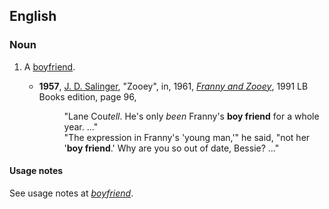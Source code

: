 ==English==
===Noun===
{{en-noun|s}}
#{{dated}} A [[boyfriend]].
#*'''1957''', [[w:J. D. Salinger|J. D. Salinger]], "Zooey", in, 1961, ''[[w:Franny and Zooey|Franny and Zooey]]'', 1991 LB Books edition, page 96,
#*:"Lane Cou''tell''. He's only ''been'' Franny's '''boy friend''' for a whole year.&nbsp;..."
#*:"The expression in Franny's 'young man,'" he said, "not her '<nowiki></nowiki>'''boy friend'''.' Why are you so out of date, Bessie?&nbsp;..."
====Usage notes====
See usage notes at ''[[boyfriend]]''.
